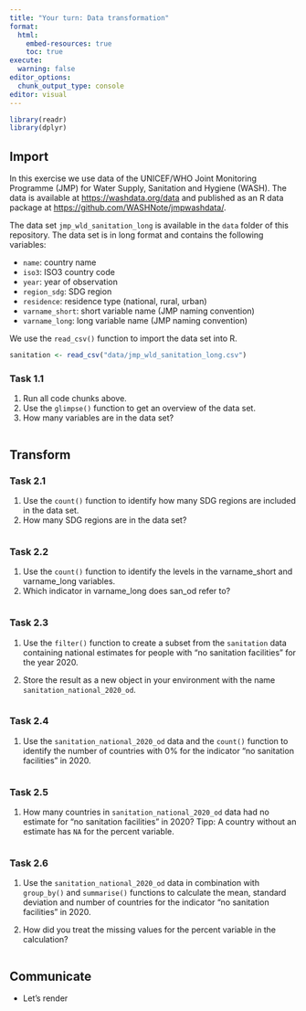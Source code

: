 ```yaml
---
title: "Your turn: Data transformation"
format:
  html:
    embed-resources: true
    toc: true
execute:
  warning: false
editor_options: 
  chunk_output_type: console
editor: visual
---
```


```r
library(readr)
library(dplyr)
```

## Import

In this exercise we use data of the UNICEF/WHO Joint Monitoring Programme (JMP) for Water Supply, Sanitation and Hygiene (WASH). The data is available at <https://washdata.org/data> and published as an R data package at <https://github.com/WASHNote/jmpwashdata/>.

The data set `jmp_wld_sanitation_long` is available in the `data` folder of this repository. The data set is in long format and contains the following variables:

-   `name`: country name
-   `iso3`: ISO3 country code
-   `year`: year of observation
-   `region_sdg`: SDG region
-   `residence`: residence type (national, rural, urban)
-   `varname_short`: short variable name (JMP naming convention)
-   `varname_long`: long variable name (JMP naming convention)

We use the `read_csv()` function to import the data set into R.

```r
sanitation <- read_csv("data/jmp_wld_sanitation_long.csv")
```

### Task 1.1

1.  Run all code chunks above.
2.  Use the `glimpse()` function to get an overview of the data set.
3.  How many variables are in the data set?

```r

```

## Transform

### Task 2.1

1.  Use the `count()` function to identify how many SDG regions are included in the data set.
2.  How many SDG regions are in the data set?

```r

```

### Task 2.2

1.  Use the `count()` function to identify the levels in the varname_short and varname_long variables.
2.  Which indicator in varname_long does san_od refer to?

```r

```

### Task 2.3

1.  Use the `filter()` function to create a subset from the `sanitation` data containing national estimates for people with "no sanitation facilities" for the year 2020.

2.  Store the result as a new object in your environment with the name `sanitation_national_2020_od`.

```r

```

### Task 2.4

1.  Use the `sanitation_national_2020_od` data and the `count()` function to identify the number of countries with 0% for the indicator "no sanitation facilities" in 2020.

```r

```

### Task 2.5

1.  How many countries in `sanitation_national_2020_od` data had no estimate for "no sanitation facilities" in 2020? Tipp: A country without an estimate has `NA` for the percent variable.

```r

```

### Task 2.6

1.  Use the `sanitation_national_2020_od` data in combination with `group_by()` and `summarise()` functions to calculate the mean, standard deviation and number of countries for the indicator "no sanitation facilities" in 2020.

2.  How did you treat the missing values for the percent variable in the calculation?

```r

```

## Communicate

-   Let's render
